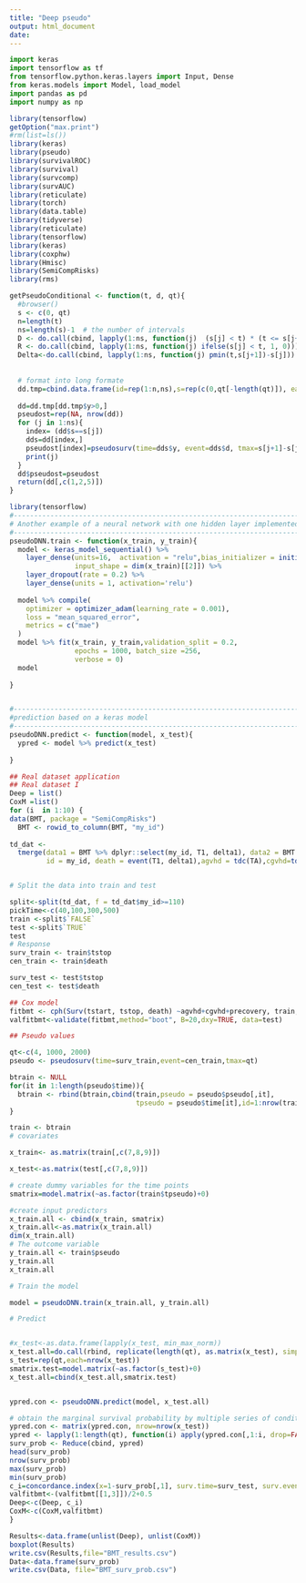 ---
title: "Deep pseudo"
output: html_document
date: 
---

```{python}

import keras
import tensorflow as tf
from tensorflow.python.keras.layers import Input, Dense
from keras.models import Model, load_model
import pandas as pd
import numpy as np
```

```{r}
library(tensorflow)
getOption("max.print")
#rm(list=ls())
library(keras)
library(pseudo)
library(survivalROC)
library(survival)
library(survcomp)
library(survAUC)
library(reticulate)
library(torch)
library(data.table)
library(tidyverse)
library(reticulate)
library(tensorflow)
library(keras)
library(coxphw)
library(Hmisc)
library(SemiCompRisks)
library(rms)
```

```{r}
getPseudoConditional <- function(t, d, qt){
  #browser()
  s <- c(0, qt)  
  n=length(t)
  ns=length(s)-1  # the number of intervals
  D <- do.call(cbind, lapply(1:ns, function(j)  (s[j] < t) * (t <= s[j+1]) * (d == 1)))
  R <- do.call(cbind, lapply(1:ns, function(j) ifelse(s[j] < t, 1, 0)))
  Delta<-do.call(cbind, lapply(1:ns, function(j) pmin(t,s[j+1])-s[j]))
  
  
  # format into long formate
  dd.tmp=cbind.data.frame(id=rep(1:n,ns),s=rep(c(0,qt[-length(qt)]), each=n), y=c(R*Delta),d=c(D))
  
  dd=dd.tmp[dd.tmp$y>0,]
  pseudost=rep(NA, nrow(dd))
  for (j in 1:ns){
    index= (dd$s==s[j])
    dds=dd[index,]
    pseudost[index]=pseudosurv(time=dds$y, event=dds$d, tmax=s[j+1]-s[j])$pseudo
    print(j)
  }
  dd$pseudost=pseudost  
  return(dd[,c(1,2,5)])
}

```

```{r}

library(tensorflow)
#----------------------------------------------------------------------------------------
# Another example of a neural network with one hidden layer implemented in R keras in the paper
#-----------------------------------------------------------------------------------------
pseudoDNN.train <- function(x_train, y_train){
  model <- keras_model_sequential() %>%
    layer_dense(units=16,  activation = "relu",bias_initializer = initializer_constant(0.0),
                input_shape = dim(x_train)[[2]]) %>%
    layer_dropout(rate = 0.2) %>%
    layer_dense(units = 1, activation='relu')
  
  model %>% compile(
    optimizer = optimizer_adam(learning_rate = 0.001),
    loss = "mean_squared_error",
    metrics = c("mae")
  )
  model %>% fit(x_train, y_train,validation_split = 0.2,
                epochs = 1000, batch_size =256,
                verbose = 0)
  model
  
}


#----------------------------------------------------------------------------
#prediction based on a keras model
#----------------------------------------------------------------------------
pseudoDNN.predict <- function(model, x_test){
  ypred <- model %>% predict(x_test)
  
}

```

```{r}

## Real dataset application 
## Real dataset I 
Deep = list()
CoxM =list()
for (i  in 1:10) {
data(BMT, package = "SemiCompRisks")
  BMT <- rowid_to_column(BMT, "my_id")
   
td_dat <- 
  tmerge(data1 = BMT %>% dplyr::select(my_id, T1, delta1), data2 = BMT %>% dplyr::select(my_id, T1, delta1, TA, deltaA,TP,TC, g), 
         id = my_id, death = event(T1, delta1),agvhd = tdc(TA),cgvhd=tdc(TC),precovery=tdc(TP))


# Split the data into train and test 

split<-split(td_dat, f = td_dat$my_id>=110) 
pickTime<-c(40,100,300,500)
train <-split$`FALSE`
test <-split$`TRUE`
test
# Response 
surv_train <- train$tstop
cen_train <- train$death

surv_test <- test$tstop
cen_test <- test$death

## Cox model 
fitbmt <- cph(Surv(tstart, tstop, death) ~agvhd+cgvhd+precovery, train, x=T, y=T)
valfitbmt<-validate(fitbmt,method="boot", B=20,dxy=TRUE, data=test)

## Pseudo values 

qt<-c(4, 1000, 2000)
pseudo <- pseudosurv(time=surv_train,event=cen_train,tmax=qt)

btrain <- NULL
for(it in 1:length(pseudo$time)){
  btrain <- rbind(btrain,cbind(train,pseudo = pseudo$pseudo[,it],
                               tpseudo = pseudo$time[it],id=1:nrow(train)))
}

train <- btrain
# covariates

x_train<- as.matrix(train[,c(7,8,9)])

x_test<-as.matrix(test[,c(7,8,9)])

# create dummy variables for the time points
smatrix=model.matrix(~as.factor(train$tpseudo)+0)

#create input predictors 
x_train.all <- cbind(x_train, smatrix)
x_train.all<-as.matrix(x_train.all)
dim(x_train.all)
# The outcome variable
y_train.all <- train$pseudo
y_train.all
x_train.all

# Train the model

model = pseudoDNN.train(x_train.all, y_train.all)

# Predict 


#x_test<-as.data.frame(lapply(x_test, min_max_norm))
x_test.all=do.call(rbind, replicate(length(qt), as.matrix(x_test), simplify=FALSE))
s_test=rep(qt,each=nrow(x_test))
smatrix.test=model.matrix(~as.factor(s_test)+0)
x_test.all=cbind(x_test.all,smatrix.test)


ypred.con <- pseudoDNN.predict(model, x_test.all)

# obtain the marginal survival probability by multiple series of conditional probabilities
ypred.con <- matrix(ypred.con, nrow=nrow(x_test))
ypred <- lapply(1:length(qt), function(i) apply(ypred.con[,1:i, drop=FALSE], 1, prod))
surv_prob <- Reduce(cbind, ypred)
head(surv_prob)
nrow(surv_prob)
max(surv_prob)
min(surv_prob)
c_i=concordance.index(x=1-surv_prob[,1], surv.time=surv_test, surv.event=cen_test, method="noether")$c.index
valfitbmt<-(valfitbmt[[1,3]])/2+0.5 
Deep<-c(Deep, c_i)
CoxM<-c(CoxM,valfitbmt)
}

Results<-data.frame(unlist(Deep), unlist(CoxM))
boxplot(Results)
write.csv(Results,file="BMT_results.csv")
Data<-data.frame(surv_prob)
write.csv(Data, file="BMT_surv_prob.csv")

```



